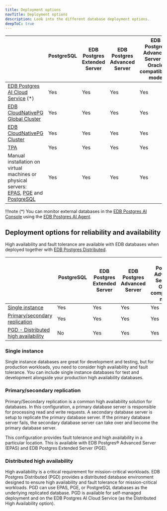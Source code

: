 ```yaml
---
title: Deployment options
navTitle: Deployment options
description: Look into the different database deployment options.
deepToC: true
---
```


|                                                                                                                                                                                          | PostgreSQL &nbsp;&nbsp;&nbsp;&nbsp;&nbsp;&nbsp;&nbsp;&nbsp;&nbsp;&nbsp;&nbsp;&nbsp;&nbsp;&nbsp;&nbsp;&nbsp;&nbsp;&nbsp;&nbsp;&nbsp; | EDB Postgres Extended Server | EDB Postgres Advanced Server | EDB Postgres Advanced Server in Oracle compatibility mode |
|------------------------------------------------------------------------------------------------------------------------------------------------------------------------------------------|-------------------------------------------------------------------------------------------------------------------------------------|------------------------------|------------------------------|-----------------------------------------------------------|
| [EDB Postgres AI Cloud Service](/edb-postgres-ai/cloud-service/) (*)                                                                                                                     | Yes                                                                                                                                 | Yes                          | Yes                          | Yes                                                       |
| [EDB CloudNativePG Global Cluster](/postgres_distributed_for_kubernetes/latest/)                                                                                                         | Yes                                                                                                                                 | Yes                          | Yes                          | Yes                                                       |
| [EDB CloudNativePG Cluster](/postgres_for_kubernetes/latest/)                                                                                                                            | Yes                                                                                                                                 | Yes                          | Yes                          | Yes                                                       |
| [TPA](/tpa/latest/)                                                                                                                                                                      | Yes                                                                                                                                 | Yes                          | Yes                          | Yes                                                       |
| Manual installation on virtual machines or physical servers: <br/> [EPAS](/epas/latest/installing/), [PGE](/pge/latest/installing/) and [PostgreSQL](/supported-open-source/postgresql/) | Yes                                                                                                                                 | Yes                          | Yes                          | Yes                                                       |

[add HCP as a deployment option when it releases]: #

!!!note 
   (*) You can monitor external databases in the [EDB Postgres AI Console](../console) using the [EDB Postgres AI Agent](../console/estate/agent/). 

## Deployment options for reliability and availability

High availability and fault tolerance are available with EDB databases when deployed together with [EDB Postgres Distributed](/pgd/latest).

|                                                                       | PostgreSQL &nbsp;&nbsp;&nbsp;&nbsp;&nbsp;&nbsp;&nbsp;&nbsp;&nbsp;&nbsp;&nbsp;&nbsp;&nbsp;&nbsp;&nbsp;&nbsp;&nbsp;&nbsp;&nbsp;&nbsp;&nbsp;&nbsp;&nbsp; | EDB Postgres Extended Server | EDB Postgres Advanced Server | EDB Postgres Advanced Server in Oracle compatibility mode |
|-----------------------------------------------------------------------|-------------------------------------------------------------------------------------------------------------------------------------------------------|------------------------------|------------------------------|-----------------------------------------------------------|
| [Single instance](#single-instance)                                   | Yes                                                                                                                                                   | Yes                          | Yes                          | Yes                                                       |
| [Primary/secondary replication](#primarysecondary-replication)        | Yes                                                                                                                                                   | Yes                          | Yes                          | Yes                                                       |
| [PGD - Distributed high availability](#distributed-high-availability) | No                                                                                                                                                    | Yes                          | Yes                          | Yes                                                       |


### Single instance

Single instance databases are great for development and testing, but for
production workloads, you need to consider high availability and fault
tolerance. You can include single instance databases for test and development
alongside your production high availability databases.

### Primary/secondary replication

Primary/Secondary replication is a common high availability solution for
databases. In this configuration, a primary database server is responsible for
processing read and write requests. A secondary database server is setup to
replicate the primary database server. If the primary database server fails, the
secondary database server can take over and become the primary database server. 

This configuration provides fault tolerance and high availability in a
particular location. This is available with EDB Postgres® Advanced Server (EPAS)
and EDB Postgres Extended Server (PGE). 

### Distributed high availability

High availability is a critical requirement for mission-critical workloads. EDB
Postgres Distributed (PGD) provides a distributed database environment designed
to ensure high availability and fault tolerance for mission-critical workloads.
PGD can use EPAS, PGE, or PostgreSQL databases as the underlying replicated
database. PGD is available for self-managed deployment and on the EDB Postgres
AI Cloud Service (as the Distributed High Availability option).


